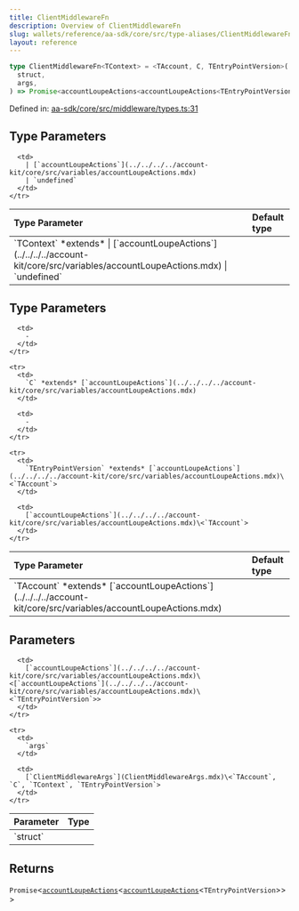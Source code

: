 ```yaml
---
title: ClientMiddlewareFn
description: Overview of ClientMiddlewareFn
slug: wallets/reference/aa-sdk/core/src/type-aliases/ClientMiddlewareFn
layout: reference
---
```


```ts
type ClientMiddlewareFn<TContext> = <TAccount, C, TEntryPointVersion>(
  struct,
  args,
) => Promise<accountLoupeActions<accountLoupeActions<TEntryPointVersion>>>;
```

Defined in: [aa-sdk/core/src/middleware/types.ts:31](https://github.com/alchemyplatform/aa-sdk/blob/4987bdd63823427c48ec21401b71fa3cfc2d0675/aa-sdk/core/src/middleware/types.ts#L31)

## Type Parameters

<table>
  <thead>
    <tr>
      <th align="left">Type Parameter</th>
      <th align="left">Default type</th>
    </tr>
  </thead>

  <tbody>
    <tr>
      <td>
        `TContext` *extends*
        | [`accountLoupeActions`](../../../../account-kit/core/src/variables/accountLoupeActions.mdx)
        | `undefined`
      </td>

      <td>
        | [`accountLoupeActions`](../../../../account-kit/core/src/variables/accountLoupeActions.mdx)
        | `undefined`
      </td>
    </tr>

  </tbody>
</table>

## Type Parameters

<table>
  <thead>
    <tr>
      <th align="left">Type Parameter</th>
      <th align="left">Default type</th>
    </tr>
  </thead>

  <tbody>
    <tr>
      <td>
        `TAccount` *extends* [`accountLoupeActions`](../../../../account-kit/core/src/variables/accountLoupeActions.mdx)
      </td>

      <td>
        ‐
      </td>
    </tr>

    <tr>
      <td>
        `C` *extends* [`accountLoupeActions`](../../../../account-kit/core/src/variables/accountLoupeActions.mdx)
      </td>

      <td>
        ‐
      </td>
    </tr>

    <tr>
      <td>
        `TEntryPointVersion` *extends* [`accountLoupeActions`](../../../../account-kit/core/src/variables/accountLoupeActions.mdx)\<`TAccount`>
      </td>

      <td>
        [`accountLoupeActions`](../../../../account-kit/core/src/variables/accountLoupeActions.mdx)\<`TAccount`>
      </td>
    </tr>

  </tbody>
</table>

## Parameters

<table>
  <thead>
    <tr>
      <th align="left">Parameter</th>
      <th align="left">Type</th>
    </tr>
  </thead>

  <tbody>
    <tr>
      <td>
        `struct`
      </td>

      <td>
        [`accountLoupeActions`](../../../../account-kit/core/src/variables/accountLoupeActions.mdx)\<[`accountLoupeActions`](../../../../account-kit/core/src/variables/accountLoupeActions.mdx)\<`TEntryPointVersion`>>
      </td>
    </tr>

    <tr>
      <td>
        `args`
      </td>

      <td>
        [`ClientMiddlewareArgs`](ClientMiddlewareArgs.mdx)\<`TAccount`, `C`, `TContext`, `TEntryPointVersion`>
      </td>
    </tr>

  </tbody>
</table>

## Returns

`Promise`\<[`accountLoupeActions`](../../../../account-kit/core/src/variables/accountLoupeActions.mdx)\<[`accountLoupeActions`](../../../../account-kit/core/src/variables/accountLoupeActions.mdx)\<`TEntryPointVersion`>>>
